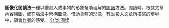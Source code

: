 {{primarysources|time=2009-06-10T09:49:30+00:00}}
'''圖像化閱讀法'''一種以繪畫人或事物的形象幫助理解的[[閱讀|閱讀]]方法。閱讀時，根據文章內容繪圖，或在腦海中營構圖像，借助具體的形像，有助投入文章所描寫的環境中，領會[[作者|作者]]的感受。
{{Art-stub}}
[[分类:阅读|分类:阅读]]